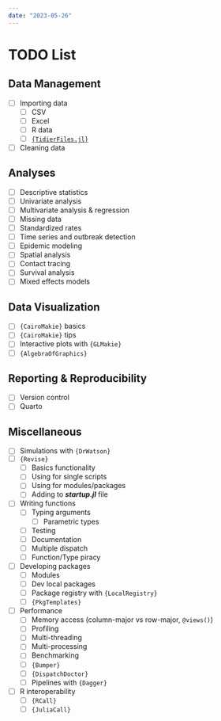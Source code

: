```yaml
---
date: "2023-05-26"
---
```


# TODO List {.unnumbered}

## Data Management

- [ ] Importing data
  - [ ] CSV
  - [ ] Excel
  - [ ] R data
  - [ ] [`{TidierFiles.jl}`](https://tidierorg.github.io/TidierFiles.jl/latest/)
- [ ] Cleaning data

## Analyses

- [ ] Descriptive statistics
- [ ] Univariate analysis
- [ ] Multivariate analysis & regression
- [ ] Missing data
- [ ] Standardized rates
- [ ] Time series and outbreak detection
- [ ] Epidemic modeling
- [ ] Spatial analysis
- [ ] Contact tracing
- [ ] Survival analysis
- [ ] Mixed effects models

## Data Visualization

- [ ] `{CairoMakie}` basics
- [ ] `{CairoMakie}` tips
- [ ] Interactive plots with `{GLMakie}`
- [ ] `{AlgebraOfGraphics}`

## Reporting & Reproducibility

- [ ] Version control
- [ ] Quarto

## Miscellaneous

- [ ] Simulations with `{DrWatson}`
- [ ] `{Revise}`
  - [ ] Basics functionality
  - [ ] Using for single scripts
  - [ ] Using for modules/packages
  - [ ] Adding to ***startup.jl*** file
- [ ] Writing functions
  - [ ] Typing arguments
    - [ ] Parametric types
  - [ ] Testing
  - [ ] Documentation
  - [ ] Multiple dispatch
  - [ ] Function/Type piracy
- [ ] Developing packages
  - [ ] Modules
  - [ ] Dev local packages
  - [ ] Package registry with `{LocalRegistry}`
  - [ ] `{PkgTemplates}`
- [ ] Performance
  - [ ] Memory access (column-major vs row-major, `@views()`)
  - [ ] Profiling
  - [ ] Multi-threading
  - [ ] Multi-processing
  - [ ] Benchmarking
  - [ ] `{Bumper}`
  - [ ] `{DispatchDoctor}`
  - [ ] Pipelines with `{Dagger}`
- [ ] R interoperability
  - [ ] `{RCall}`
  - [ ] `{JuliaCall}`
